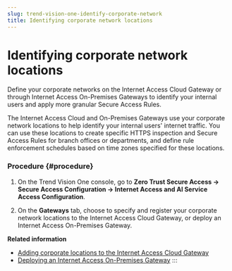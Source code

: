 ```yaml
---
slug: trend-vision-one-identify-corporate-network
title: Identifying corporate network locations
---
```

# Identifying corporate network locations

Define your corporate networks on the Internet Access Cloud Gateway or through Internet Access On-Premises Gateways to identify your internal users and apply more granular Secure Access Rules.

The Internet Access Cloud and On-Premises Gateways use your corporate network locations to help identify your internal users' internet traffic. You can use these locations to create specific HTTPS inspection and Secure Access Rules for branch offices or departments, and define rule enforcement schedules based on time zones specified for these locations.

### Procedure {#procedure}

1.  On the Trend Vision One console, go to **Zero Trust Secure Access → Secure Access Configuration → Internet Access and AI Service Access Configuration**.

2.  On the **Gateways** tab, choose to specify and register your corporate network locations to the Internet Access Cloud Gateway, or deploy an Internet Access On-Premises Gateway.

**Related information**

- [Adding corporate locations to the Internet Access Cloud Gateway](internet-access-corporate-locations.md "Define your corporate networks on the Internet Access Cloud Gateway to identify your internal users and apply more granular Secure Access Rules.")
- [Deploying an Internet Access On-Premises Gateway](deploy-ia-premises-gateway.md "Deploy a Service Gateway virtual appliance and enable the Zero Trust Internet Access On-Premises Gateway service.")
:::
